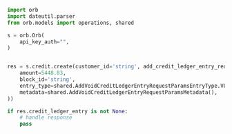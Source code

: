 ```python CreateLedgerEntry.py
import orb
import dateutil.parser
from orb.models import operations, shared

s = orb.Orb(
    api_key_auth="",
)


res = s.credit.create(customer_id='string', add_credit_ledger_entry_request_params=shared.AddVoidCreditLedgerEntryRequestParams(
    amount=5448.83,
    block_id='string',
    entry_type=shared.AddVoidCreditLedgerEntryRequestParamsEntryType.VOID,
    metadata=shared.AddVoidCreditLedgerEntryRequestParamsMetadata(),
))

if res.credit_ledger_entry is not None:
    # handle response
    pass
```
